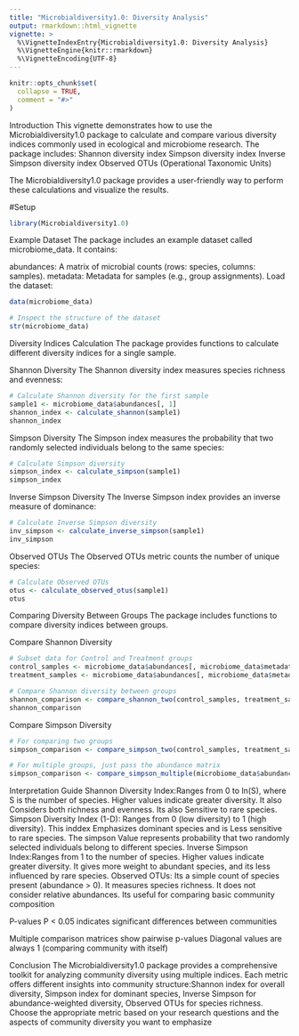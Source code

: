 ```yaml
---
title: "Microbialdiversity1.0: Diversity Analysis"
output: rmarkdown::html_vignette
vignette: >
  %\VignetteIndexEntry{Microbialdiversity1.0: Diversity Analysis}
  %\VignetteEngine{knitr::rmarkdown}
  %\VignetteEncoding{UTF-8}
---
```


```r
knitr::opts_chunk$set(
  collapse = TRUE,
  comment = "#>"
)
```
Introduction
This vignette demonstrates how to use the Microbialdiversity1.0 package to calculate and compare various diversity indices commonly used in ecological and microbiome research. The package includes:
Shannon diversity index
Simpson diversity index
Inverse Simpson diversity index
Observed OTUs (Operational Taxonomic Units)

The Microbialdiversity1.0 package provides a user-friendly way to perform these calculations and visualize the results.

#Setup
```r
library(Microbialdiversity1.0)
```
Example Dataset
The package includes an example dataset called microbiome_data. It contains:

abundances: A matrix of microbial counts (rows: species, columns: samples).
metadata: Metadata for samples (e.g., group assignments).
Load the dataset:
```r
data(microbiome_data)

# Inspect the structure of the dataset
str(microbiome_data)
```
Diversity Indices Calculation
The package provides functions to calculate different diversity indices for a single sample.

Shannon Diversity
The Shannon diversity index measures species richness and evenness:
```r
# Calculate Shannon diversity for the first sample
sample1 <- microbiome_data$abundances[, 1]
shannon_index <- calculate_shannon(sample1)
shannon_index

```
Simpson Diversity
The Simpson index measures the probability that two randomly selected individuals belong to the same species:
```r
# Calculate Simpson diversity
simpson_index <- calculate_simpson(sample1)
simpson_index
```

Inverse Simpson Diversity
The Inverse Simpson index provides an inverse measure of dominance:
```r
# Calculate Inverse Simpson diversity
inv_simpson <- calculate_inverse_simpson(sample1)
inv_simpson
```

Observed OTUs
The Observed OTUs metric counts the number of unique species:
```r
# Calculate Observed OTUs
otus <- calculate_observed_otus(sample1)
otus
```
Comparing Diversity Between Groups
The package includes functions to compare diversity indices between groups.

Compare Shannon Diversity
```r
# Subset data for Control and Treatment groups
control_samples <- microbiome_data$abundances[, microbiome_data$metadata$condition == "Control"]
treatment_samples <- microbiome_data$abundances[, microbiome_data$metadata$condition == "Treatment"]

# Compare Shannon diversity between groups
shannon_comparison <- compare_shannon_two(control_samples, treatment_samples)
shannon_comparison
```

Compare Simpson Diversity
```r
# For comparing two groups
simpson_comparison <- compare_simpson_two(control_samples, treatment_samples)

# For multiple groups, just pass the abundance matrix
simpson_comparison <- compare_simpson_multiple(microbiome_data$abundances)
```
Interpretation Guide
Shannon Diversity Index:Ranges from 0 to ln(S), where S is the number of species. Higher values indicate greater diversity. It also Considers both richness and evenness. Its also  Sensitive to rare species.
Simpson Diversity Index (1-D):  Ranges from 0 (low diversity) to 1 (high diversity). This inddex Emphasizes dominant species and is  Less sensitive to rare species. The simpson Value represents probability that two randomly selected individuals belong to different species.
Inverse Simpson Index:Ranges from 1 to the number of species. Higher values indicate greater diversity. It gives more weight to abundant species, and its less influenced by rare species.
Observed OTUs: Its a simple count of species present (abundance > 0). It measures species richness. It does not consider relative abundances. Its useful for comparing basic community composition

P-values
P < 0.05 indicates significant differences between communities

Multiple comparison matrices show pairwise p-values
Diagonal values are always 1 (comparing community with itself)

Conclusion
The Microbialdiversity1.0 package provides a comprehensive toolkit for analyzing community diversity using multiple indices. Each metric offers different insights into community structure:Shannon index for overall diversity, Simpson index for dominant species, Inverse Simpson for abundance-weighted diversity, Observed OTUs for species richness.
Choose the appropriate metric based on your research questions and the aspects of community diversity you want to emphasize
